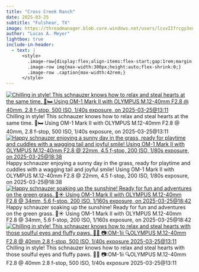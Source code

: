 ```yaml
---
title: "Cross Creek Ranch"
date: 2025-03-25
subtitle: "Fulshear, TX"
image: https://threadmanager.blob.core.windows.net/users/lcvvIIfrcgy3oo8NKhjkLYJDZvHJKG0Nj3gerYEDsgQ/themed_folders/photography/2025_03_25_Fulshear/8ce2c833-dcd9-5cc1-9dd8-a5bfba6590f4_thumb.jpg
author: "Lucas A. Meyer"
lightbox: true
include-in-header:
  - text: |
      <style>
        .image-row{display:flex;align-items:flex-start;gap:1rem;margin:1rem 0;}
        .image-row img{max-width:300px;height:auto;flex-shrink:0;}
        .image-row .caption{max-width:42rem;}
      </style>
---
```



::: {.image-row}
[![Chilling in style! This schnauzer knows how to relax and steal hearts at the same time. 🐾🛏️ Using OM-1 Mark II with OLYMPUS M.12-40mm F2.8 @ 40mm, 2.8 f-stop, 500 ISO, 1/40s exposure, on 2025-03-25@13:11](https://threadmanager.blob.core.windows.net/users/lcvvIIfrcgy3oo8NKhjkLYJDZvHJKG0Nj3gerYEDsgQ/themed_folders/photography/2025_03_25_Fulshear/a685e246-e160-5d1a-a2a0-d0ee5bbf7e84_thumb.jpg){.lightbox title="Chilling in style! This schnauzer knows how to relax and steal hearts at the same time. 🐾🛏️ Using OM-1 Mark II with OLYMPUS M.12-40mm F2.8 @ 40mm, 2.8 f-stop, 500 ISO, 1/40s exposure, on 2025-03-25@13:11" alt="Chilling in style! This schnauzer knows how to relax and steal hearts at the same time. 🐾🛏️ Using OM-1 Mark II with OLYMPUS M.12-40mm F2.8 @ 40mm, 2.8 f-stop, 500 ISO, 1/40s exposure, on 2025-03-25@13:11"}](https://threadmanager.blob.core.windows.net/users/lcvvIIfrcgy3oo8NKhjkLYJDZvHJKG0Nj3gerYEDsgQ/themed_folders/photography/2025_03_25_Fulshear/a685e246-e160-5d1a-a2a0-d0ee5bbf7e84.jpg)
<div class="caption">Chilling in style! This schnauzer knows how to relax and steal hearts at the same time. 🐾🛏️ Using OM-1 Mark II with OLYMPUS M.12-40mm F2.8 @ 40mm, 2.8 f-stop, 500 ISO, 1/40s exposure, on 2025-03-25@13:11</div>
:::


::: {.image-row}
[![Happy schnauzer enjoying a sunny day in the grass, ready for playtime and cuddles with a wagging tail and joyful smile! Using OM-1 Mark II with OLYMPUS M.12-40mm F2.8 @ 22mm, 4.5 f-stop, 200 ISO, 1/80s exposure, on 2025-03-25@18:38](https://threadmanager.blob.core.windows.net/users/lcvvIIfrcgy3oo8NKhjkLYJDZvHJKG0Nj3gerYEDsgQ/themed_folders/photography/2025_03_25_Fulshear/8ce2c833-dcd9-5cc1-9dd8-a5bfba6590f4_thumb.jpg){.lightbox title="Happy schnauzer enjoying a sunny day in the grass, ready for playtime and cuddles with a wagging tail and joyful smile! Using OM-1 Mark II with OLYMPUS M.12-40mm F2.8 @ 22mm, 4.5 f-stop, 200 ISO, 1/80s exposure, on 2025-03-25@18:38" alt="Happy schnauzer enjoying a sunny day in the grass, ready for playtime and cuddles with a wagging tail and joyful smile! Using OM-1 Mark II with OLYMPUS M.12-40mm F2.8 @ 22mm, 4.5 f-stop, 200 ISO, 1/80s exposure, on 2025-03-25@18:38"}](https://threadmanager.blob.core.windows.net/users/lcvvIIfrcgy3oo8NKhjkLYJDZvHJKG0Nj3gerYEDsgQ/themed_folders/photography/2025_03_25_Fulshear/8ce2c833-dcd9-5cc1-9dd8-a5bfba6590f4.jpg)
<div class="caption">Happy schnauzer enjoying a sunny day in the grass, ready for playtime and cuddles with a wagging tail and joyful smile! Using OM-1 Mark II with OLYMPUS M.12-40mm F2.8 @ 22mm, 4.5 f-stop, 200 ISO, 1/80s exposure, on 2025-03-25@18:38</div>
:::


::: {.image-row}
[![Happy schnauzer soaking up the sunshine! Ready for fun and adventures on the green grass. 🐶☀️ Using OM-1 Mark II with OLYMPUS M.12-40mm F2.8 @ 34mm, 5.6 f-stop, 200 ISO, 1/160s exposure, on 2025-03-25@18:42](https://threadmanager.blob.core.windows.net/users/lcvvIIfrcgy3oo8NKhjkLYJDZvHJKG0Nj3gerYEDsgQ/themed_folders/photography/2025_03_25_Fulshear/81bf1c44-4bdf-5730-ad54-cb4497526b7d_thumb.jpg){.lightbox title="Happy schnauzer soaking up the sunshine! Ready for fun and adventures on the green grass. 🐶☀️ Using OM-1 Mark II with OLYMPUS M.12-40mm F2.8 @ 34mm, 5.6 f-stop, 200 ISO, 1/160s exposure, on 2025-03-25@18:42" alt="Happy schnauzer soaking up the sunshine! Ready for fun and adventures on the green grass. 🐶☀️ Using OM-1 Mark II with OLYMPUS M.12-40mm F2.8 @ 34mm, 5.6 f-stop, 200 ISO, 1/160s exposure, on 2025-03-25@18:42"}](https://threadmanager.blob.core.windows.net/users/lcvvIIfrcgy3oo8NKhjkLYJDZvHJKG0Nj3gerYEDsgQ/themed_folders/photography/2025_03_25_Fulshear/81bf1c44-4bdf-5730-ad54-cb4497526b7d.jpg)
<div class="caption">Happy schnauzer soaking up the sunshine! Ready for fun and adventures on the green grass. 🐶☀️ Using OM-1 Mark II with OLYMPUS M.12-40mm F2.8 @ 34mm, 5.6 f-stop, 200 ISO, 1/160s exposure, on 2025-03-25@18:42</div>
:::


::: {.image-row}
[![Chilling in style! This schnauzer knows how to relax and steal hearts with those soulful eyes and fluffy paws. 🐾💙 📷:OM-1ii 🔍OLYMPUS M.12-40mm F2.8 @ 40mm 2.8 f-stop, 500 ISO, 1/40s exposure 2025-03-25@13:11](https://threadmanager.blob.core.windows.net/users/lcvvIIfrcgy3oo8NKhjkLYJDZvHJKG0Nj3gerYEDsgQ/themed_folders/photography/2025_03_25_Fulshear/a35a1cff-8cc4-5320-9fe3-fe07df776d58_thumb.jpg){.lightbox title="Chilling in style! This schnauzer knows how to relax and steal hearts with those soulful eyes and fluffy paws. 🐾💙 📷:OM-1ii 🔍OLYMPUS M.12-40mm F2.8 @ 40mm 2.8 f-stop, 500 ISO, 1/40s exposure 2025-03-25@13:11" alt="Chilling in style! This schnauzer knows how to relax and steal hearts with those soulful eyes and fluffy paws. 🐾💙 📷:OM-1ii 🔍OLYMPUS M.12-40mm F2.8 @ 40mm 2.8 f-stop, 500 ISO, 1/40s exposure 2025-03-25@13:11"}](https://threadmanager.blob.core.windows.net/users/lcvvIIfrcgy3oo8NKhjkLYJDZvHJKG0Nj3gerYEDsgQ/themed_folders/photography/2025_03_25_Fulshear/a35a1cff-8cc4-5320-9fe3-fe07df776d58.jpg)
<div class="caption">Chilling in style! This schnauzer knows how to relax and steal hearts with those soulful eyes and fluffy paws. 🐾💙 📷:OM-1ii 🔍OLYMPUS M.12-40mm F2.8 @ 40mm 2.8 f-stop, 500 ISO, 1/40s exposure 2025-03-25@13:11</div>
:::

